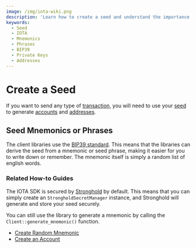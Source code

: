 ```yaml
---
image: /img/iota-wiki.png
description: 'Learn how to create a seed and understand the importance of seed mnemonics or phrases for generating private keys and addresses securely in the IOTA ecosystem.'
keywords:
  - Seed
  - IOTA
  - Mnemonics
  - Phrases
  - BIP39
  - Private Keys
  - Addresses
---
```



# Create a Seed

If you want to send any type of [transaction](./../simple-transfer.mdx), you will need to use
your [seed](#seeds) to generate [accounts](#accounts) and [addresses](#addresses).

## Seed Mnemonics or Phrases

The client libraries use the [BIP39 standard](https://en.bitcoin.it/wiki/BIP_0039). This means that the libraries can
derive the seed from a mnemonic or seed phrase, making it easier for you to write down or remember. The mnemonic itself
is simply a random list of english words.

### Related How-to Guides

The IOTA SDK is secured by [Stronghold](https://wiki.iota.org/shimmer/stronghold/welcome) by default. This
means that you can simply create an `StrongholdSecretManager` instance, and Stronghold will generate and store your seed securely.

You can still use the library to generate a mnemonic by calling the `Client::generate_mnemonic()` function.

- [Create Random Mnemonic](/iota-sdk/how-tos/accounts-and-addresses/create-mnemonic/)
- [Create an Account](/iota-sdk/how-tos/accounts-and-addresses/create-account/)
